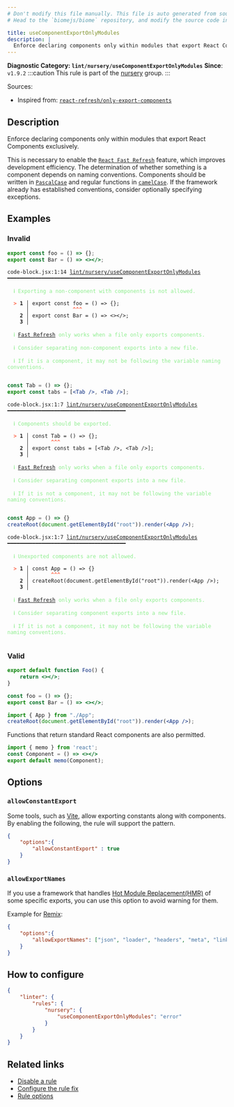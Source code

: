 ```yaml
---
# Don't modify this file manually. This file is auto generated from source, and you will lose your changes next time the website is built.
# Head to the `biomejs/biome` repository, and modify the source code in there.

title: useComponentExportOnlyModules
description: |
  Enforce declaring components only within modules that export React Components exclusively.
---
```


**Diagnostic Category: `lint/nursery/useComponentExportOnlyModules`**
<Tabs>
<TabItem label="JSX and TSX" icon="seti:javascript">
**Since**: `v1.9.2`
:::caution
This rule is part of the [nursery](/linter/rules/#nursery) group.
:::

Sources: 
- Inspired from: <a href="https://github.com/ArnaudBarre/eslint-plugin-react-refresh" target="_blank"><code>react-refresh/only-export-components</code></a>

## Description
Enforce declaring components only within modules that export React Components exclusively.

This is necessary to enable the [`React Fast Refresh`](https://github.com/facebook/react/tree/main/packages/react-refresh) feature, which improves development efficiency.
The determination of whether something is a component depends on naming conventions.
Components should be written in [`PascalCase`](https://en.wikipedia.org/wiki/Camel_case) and regular functions in [`camelCase`](https://en.wikipedia.org/wiki/Camel_case).
If the framework already has established conventions, consider optionally specifying exceptions.

## Examples

### Invalid

```jsx
export const foo = () => {};
export const Bar = () => <></>;
```

<pre class="language-text"><code class="language-text">code-block.jsx:1:14 <a href="https://biomejs.dev/linter/rules/use-components-only-module">lint/nursery/useComponentExportOnlyModules</a> ━━━━━━━━━━━━━━━━━━━━━━━━━━━━━━━━━━━━━<br /><br />  <strong><span style="color: lightgreen;">ℹ</span></strong> <span style="color: lightgreen;">Exporting a non-component with components is not allowed.</span><br />  <br />  <strong><span style="color: Tomato;">&gt;</span></strong> <strong>1 │ </strong>export const foo = () =&gt; &#123;&#125;;<br />   <strong>   │ </strong>             <strong><span style="color: Tomato;">^</span></strong><strong><span style="color: Tomato;">^</span></strong><strong><span style="color: Tomato;">^</span></strong><br />    <strong>2 │ </strong>export const Bar = () =&gt; &lt;&gt;&lt;/&gt;;<br />    <strong>3 │ </strong><br />  <br />  <strong><span style="color: lightgreen;">ℹ</span></strong> <span style="color: lightgreen;"><a href="https://github.com/facebook/react/tree/main/packages/react-refresh">Fast Refresh</a></span><span style="color: lightgreen;"> only works when a file only exports components.</span><br />  <br />  <strong><span style="color: lightgreen;">ℹ</span></strong> <span style="color: lightgreen;">Consider separating non-component exports into a new file.</span><br />  <br />  <strong><span style="color: lightgreen;">ℹ</span></strong> <span style="color: lightgreen;">If it is a component, it may not be following the variable naming conventions.</span><br />  <br /></code></pre>

```jsx
const Tab = () => {};
export const tabs = [<Tab />, <Tab />];
```

<pre class="language-text"><code class="language-text">code-block.jsx:1:7 <a href="https://biomejs.dev/linter/rules/use-components-only-module">lint/nursery/useComponentExportOnlyModules</a> ━━━━━━━━━━━━━━━━━━━━━━━━━━━━━━━━━━━━━━<br /><br />  <strong><span style="color: lightgreen;">ℹ</span></strong> <span style="color: lightgreen;">Components should be exported.</span><br />  <br />  <strong><span style="color: Tomato;">&gt;</span></strong> <strong>1 │ </strong>const Tab = () =&gt; &#123;&#125;;<br />   <strong>   │ </strong>      <strong><span style="color: Tomato;">^</span></strong><strong><span style="color: Tomato;">^</span></strong><strong><span style="color: Tomato;">^</span></strong><br />    <strong>2 │ </strong>export const tabs = [&lt;Tab /&gt;, &lt;Tab /&gt;];<br />    <strong>3 │ </strong><br />  <br />  <strong><span style="color: lightgreen;">ℹ</span></strong> <span style="color: lightgreen;"><a href="https://github.com/facebook/react/tree/main/packages/react-refresh">Fast Refresh</a></span><span style="color: lightgreen;"> only works when a file only exports components.</span><br />  <br />  <strong><span style="color: lightgreen;">ℹ</span></strong> <span style="color: lightgreen;">Consider separating component exports into a new file.</span><br />  <br />  <strong><span style="color: lightgreen;">ℹ</span></strong> <span style="color: lightgreen;">If it is not a component, it may not be following the variable naming conventions.</span><br />  <br /></code></pre>

```jsx
const App = () => {}
createRoot(document.getElementById("root")).render(<App />);
```

<pre class="language-text"><code class="language-text">code-block.jsx:1:7 <a href="https://biomejs.dev/linter/rules/use-components-only-module">lint/nursery/useComponentExportOnlyModules</a> ━━━━━━━━━━━━━━━━━━━━━━━━━━━━━━━━━━━━━━<br /><br />  <strong><span style="color: lightgreen;">ℹ</span></strong> <span style="color: lightgreen;">Unexported components are not allowed.</span><br />  <br />  <strong><span style="color: Tomato;">&gt;</span></strong> <strong>1 │ </strong>const App = () =&gt; &#123;&#125;<br />   <strong>   │ </strong>      <strong><span style="color: Tomato;">^</span></strong><strong><span style="color: Tomato;">^</span></strong><strong><span style="color: Tomato;">^</span></strong><br />    <strong>2 │ </strong>createRoot(document.getElementById(&quot;root&quot;)).render(&lt;App /&gt;);<br />    <strong>3 │ </strong><br />  <br />  <strong><span style="color: lightgreen;">ℹ</span></strong> <span style="color: lightgreen;"><a href="https://github.com/facebook/react/tree/main/packages/react-refresh">Fast Refresh</a></span><span style="color: lightgreen;"> only works when a file only exports components.</span><br />  <br />  <strong><span style="color: lightgreen;">ℹ</span></strong> <span style="color: lightgreen;">Consider separating component exports into a new file.</span><br />  <br />  <strong><span style="color: lightgreen;">ℹ</span></strong> <span style="color: lightgreen;">If it is not a component, it may not be following the variable naming conventions.</span><br />  <br /></code></pre>

### Valid

```jsx
export default function Foo() {
    return <></>;
}
```

```jsx
const foo = () => {};
export const Bar = () => <></>;
```

```jsx
import { App } from "./App";
createRoot(document.getElementById("root")).render(<App />);
```

Functions that return standard React components are also permitted.

```jsx
import { memo } from 'react';
const Component = () => <></>
export default memo(Component);
```

## Options

### `allowConstantExport`

Some tools, such as [Vite](https://vitejs.dev/), allow exporting constants along with components. By enabling the following, the rule will support the pattern.

```json
{
    "options":{
        "allowConstantExport" : true
    }
}
```

### `allowExportNames`

If you use a framework that handles [Hot Module Replacement(HMR)](https://remix.run/docs/en/main/discussion/hot-module-replacement) of some specific exports, you can use this option to avoid warning for them.

Example for [Remix](https://remix.run/docs/en/main/discussion/hot-module-replacement#supported-exports):

```json
{
    "options":{
        "allowExportNames": ["json", "loader", "headers", "meta", "links", "scripts"]
    }
}
```

## How to configure
```json title="biome.json"
{
	"linter": {
		"rules": {
			"nursery": {
				"useComponentExportOnlyModules": "error"
			}
		}
	}
}

```
## Related links

- [Disable a rule](/linter/#disable-a-lint-rule)
- [Configure the rule fix](/linter#configure-the-rule-fix)
- [Rule options](/linter/#rule-options)

</TabItem>
</Tabs>

